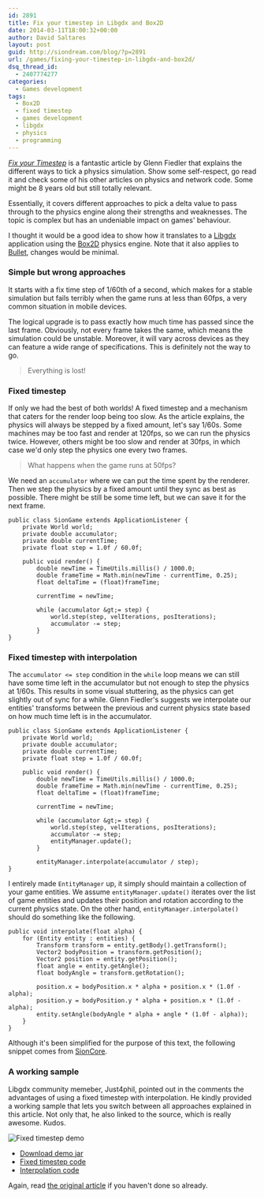 ```yaml
---
id: 2891
title: Fix your timestep in Libgdx and Box2D
date: 2014-03-11T18:00:32+00:00
author: David Saltares
layout: post
guid: http://siondream.com/blog/?p=2891
url: /games/fixing-your-timestep-in-libgdx-and-box2d/
dsq_thread_id:
  - 2407774277
categories:
  - Games development
tags:
  - Box2D
  - fixed timestep
  - games development
  - libgdx
  - physics
  - programming
---
```


_[Fix your Timestep](http://gafferongames.com/game-physics/fix-your-timestep/)_ is a fantastic article by Glenn Fiedler that explains the different ways to tick a physics simulation. Show some self-respect, go read it and check some of his other articles on physics and network code. Some might be 8 years old but still totally relevant.

Essentially, it covers different approaches to pick a delta value to pass through to the physics engine along their strengths and weaknesses. The topic is complex but has an undeniable impact on games' behaviour.

I thought it would be a good idea to show how it translates to a [Libgdx](https://github.com/libgdx/libgdx) application using the [Box2D](http://box2d.org/) physics engine. Note that it also applies to [Bullet](http://bulletphysics.org/wordpress/), changes would be minimal.

### Simple but wrong approaches

It starts with a fix time step of 1/60th of a second, which makes for a stable simulation but fails terribly when the game runs at less than 60fps, a very common situation in mobile devices.

The logical upgrade is to pass exactly how much time has passed since the last frame. Obviously, not every frame takes the same, which means the simulation could be unstable. Moreover, it will vary across devices as they can feature a wide range of specifications. This is definitely not the way to go.

> Everything is lost!

### Fixed timestep

If only we had the best of both worlds! A fixed timestep and a mechanism that caters for the render loop being too slow. As the article explains, the physics will always be stepped by a fixed amount, let's say 1/60s. Some machines may be too fast and render at 120fps, so we can run the physics twice. However, others might be too slow and render at 30fps, in which case we'd only step the physics one every two frames.

> What happens when the game runs at 50fps?

We need an `accumulator` where we can put the time spent by the renderer. Then we step the physics by a fixed amount until they sync as best as possible. There might be still be some time left, but we can save it for the next frame.

```
public class SionGame extends ApplicationListener {
    private World world;
    private double accumulator;
    private double currentTime;
    private float step = 1.0f / 60.0f;

    public void render() {
        double newTime = TimeUtils.millis() / 1000.0;
        double frameTime = Math.min(newTime - currentTime, 0.25);
        float deltaTime = (float)frameTime;

        currentTime = newTime;

        while (accumulator &gt;= step) {
            world.step(step, velIterations, posIterations);
            accumulator -= step;
        }
}
```

### Fixed timestep with interpolation

The `accumulator <= step` condition in the `while` loop means we can still have some time left in the accumulator but not enough to step the physics at 1/60s. This results in some visual stuttering, as the physics can get slightly out of sync for a while. Glenn Fiedler's suggests we interpolate our entities' transforms between the previous and current physics state based on how much time left is in the accumulator.

```
public class SionGame extends ApplicationListener {
    private World world;
    private double accumulator;
    private double currentTime;
    private float step = 1.0f / 60.0f;

    public void render() {
        double newTime = TimeUtils.millis() / 1000.0;
        double frameTime = Math.min(newTime - currentTime, 0.25);
        float deltaTime = (float)frameTime;

        currentTime = newTime;

        while (accumulator &gt;= step) {
            world.step(step, velIterations, posIterations);
            accumulator -= step;
            entityManager.update();
        }

        entityManager.interpolate(accumulator / step);
}
```

I entirely made `EntityManager` up, it simply should maintain a collection of your game entities. We assume `entityManager.update()` iterates over the list of game entities and updates their position and rotation according to the current physics state. On the other hand, `entityManager.interpolate()` should do something like the following.

```
public void interpolate(float alpha) {
    for (Entity entity : entities) {
        Transform transform = entity.getBody().getTransform();
        Vector2 bodyPosition = transform.getPosition();
        Vector2 position = entity.getPosition();
        float angle = entity.getAngle();
        float bodyAngle = transform.getRotation();

        position.x = bodyPosition.x * alpha + position.x * (1.0f - alpha);
        position.y = bodyPosition.y * alpha + position.x * (1.0f - alpha);
        entity.setAngle(bodyAngle * alpha + angle * (1.0f - alpha));
    }
}
```

Although it's been simplified for the purpose of this text, the following snippet comes from [SionCore](https://github.com/siondream/sioncore).

### A working sample

Libgdx community memeber, Just4phil, pointed out in the comments the advantages of using a fixed timestep with interpolation. He kindly provided a working sample that lets you switch between all approaches explained in this article. Not only that, he also linked to the source, which is really awesome. Kudos.

![Fixed timestep demo](/img/wp/just4phil-fixed-timestep.webp)

- [Download demo jar](http://goo.gl/aF0wSJ)
- [Fixed timestep code](https://github.com/just4phil/bubblr3_00.010a/blob/master/bubblr3/src/de/philweb/bubblr3/GameScreen.java)
- [Interpolation code](https://github.com/just4phil/bubblr3_00.010a/blob/master/bubblr3/src/de/philweb/bubblr3/GameObjectManager.java)

Again, read [the original article](http://gafferongames.com/game-physics/fix-your-timestep/) if you haven't done so already.
